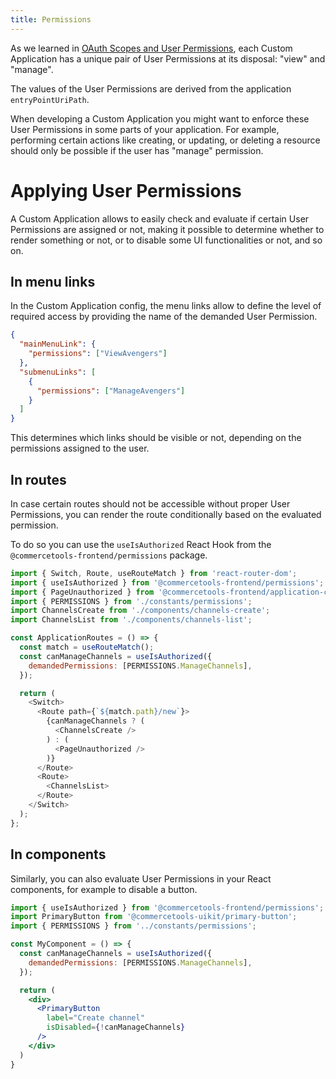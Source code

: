 ```yaml
---
title: Permissions
---
```


As we learned in [OAuth Scopes and User Permissions](/concepts/oauth-scopes-and-user-permissions), each Custom Application has a unique pair of User Permissions at its disposal: "view" and "manage".

The values of the User Permissions are derived from the application `entryPointUriPath`.

When developing a Custom Application you might want to enforce these User Permissions in some parts of your application. For example, performing certain actions like creating, or updating, or deleting a resource should only be possible if the user has "manage" permission.

# Applying User Permissions

A Custom Application allows to easily check and evaluate if certain User Permissions are assigned or not, making it possible to determine whether to render something or not, or to disable some UI functionalities or not, and so on.

## In menu links

In the Custom Application config, the menu links allow to define the level of required access by providing the name of the demanded User Permission.

```json
{
  "mainMenuLink": {
    "permissions": ["ViewAvengers"]
  },
  "submenuLinks": [
    {
      "permissions": ["ManageAvengers"]
    }
  ]
}
```

This determines which links should be visible or not, depending on the permissions assigned to the user.

## In routes

In case certain routes should not be accessible without proper User Permissions, you can render the route conditionally based on the evaluated permission.

To do so you can use the `useIsAuthorized` React Hook from the `@commercetools-frontend/permissions` package.

```js title="routes.js" highlightLines="10-12"
import { Switch, Route, useRouteMatch } from 'react-router-dom';
import { useIsAuthorized } from '@commercetools-frontend/permissions';
import { PageUnauthorized } from '@commercetools-frontend/application-components';
import { PERMISSIONS } from './constants/permissions';
import ChannelsCreate from './components/channels-create';
import ChannelsList from './components/channels-list';

const ApplicationRoutes = () => {
  const match = useRouteMatch();
  const canManageChannels = useIsAuthorized({
    demandedPermissions: [PERMISSIONS.ManageChannels],
  });

  return (
    <Switch>
      <Route path={`${match.path}/new`}>
        {canManageChannels ? (
          <ChannelsCreate />
        ) : (
          <PageUnauthorized />
        )}
      </Route>
      <Route>
        <ChannelsList>
      </Route>
    </Switch>
  );
};
```

## In components

Similarly, you can also evaluate User Permissions in your React components, for example to disable a button.

```jsx
import { useIsAuthorized } from '@commercetools-frontend/permissions';
import PrimaryButton from '@commercetools-uikit/primary-button';
import { PERMISSIONS } from '../constants/permissions';

const MyComponent = () => {
  const canManageChannels = useIsAuthorized({
    demandedPermissions: [PERMISSIONS.ManageChannels],
  });

  return (
    <div>
      <PrimaryButton
        label="Create channel"
        isDisabled={!canManageChannels}
      />
    </div>
  )
}
```
